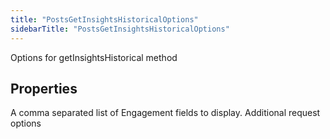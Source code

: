```yaml
---
title: "PostsGetInsightsHistoricalOptions"
sidebarTitle: "PostsGetInsightsHistoricalOptions"
---
```


Options for getInsightsHistorical method

## Properties

<ParamField name="engagementfields" type="`any`[]">
A comma separated list of Engagement fields to display.
</ParamField>





<ParamField name="requestOptions" type="[`RequestOptions`](/xdks/typescript/reference/interfaces/RequestOptions)">
Additional request options
</ParamField>



